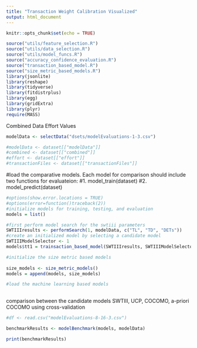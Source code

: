 ```yaml
---
title: "Transaction Weight Calibration Visualized"
output: html_document
---
```


```r
knitr::opts_chunk$set(echo = TRUE)

source("utils/feature_selection.R")
source("utils/data_selection.R")
source("utils/model_funcs.R")
source("accuracy_confidence_evaluation.R")
source("transaction_based_model.R")
source("size_metric_based_models.R")
library(jsonlite)
library(reshape)
library(tidyverse)
library(fitdistrplus)
library(egg)
library(gridExtra)
library(plyr)
require(MASS)

```
Combined Data Effort Values
```r
modelData <- selectData("dsets/modelEvaluations-1-3.csv")

#modelData <- dataset[["modelData"]]
#combined <- dataset[["combined"]]
#effort <- dataset[["effort"]]
#transactionFiles <- dataset[["transactionFiles"]]

```

#load the comparative models. Each model for comparison should include two functions for evaluateion:
#1. model_train(dataset)
#2. model_predict(dataset)

```r

#options(show.error.locations = TRUE)
#options(error=function()traceback(2))
#initialize models for training, testing, and evaluation
models = list()

#first perform model search for the swtiii parameters
SWTIIIresults <- performSearch(1, modelData, c("TL", "TD", "DETs"))
#create an initialized model by selecting a candidate model
SWTIIIModelSelector <- 1
models$tt1 = trainsaction_based_model(SWTIIIresults, SWTIIIModelSelector)

#initialize the size metric based models
	  
size_models <- size_metric_models()
models = append(models, size_models)

#load the machine learning based models
  
```
comparison between the candidate models SWTIII, UCP, COCOMO, a-priori COCOMO using cross-validation
```r
#df <- read.csv("modelEvaluations-8-16-3.csv")

benchmarkResults <- modelBenchmark(models, modelData)

print(benchmarkResults)

```
